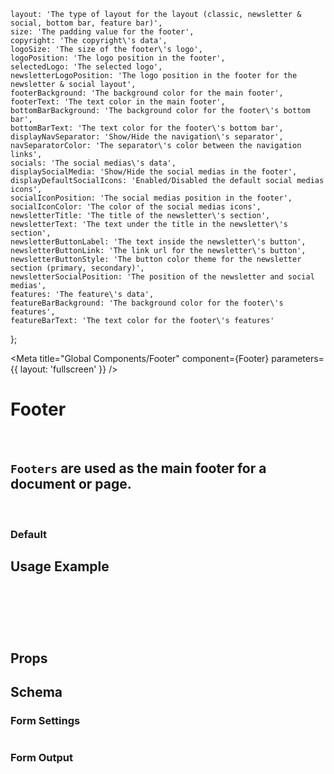 
    layout: 'The type of layout for the layout (classic, newsletter & social, bottom bar, feature bar)',
    size: 'The padding value for the footer',
    copyright: 'The copyright\'s data',
    logoSize: 'The size of the footer\'s logo',
    logoPosition: 'The logo position in the footer',
    selectedLogo: 'The selected logo',
    newsletterLogoPosition: 'The logo position in the footer for the newsletter & social layout',
    footerBackground: 'The background color for the main footer',
    footerText: 'The text color in the main footer',
    bottomBarBackground: 'The background color for the footer\'s bottom bar',
    bottomBarText: 'The text color for the footer\'s bottom bar',
    displayNavSeparator: 'Show/Hide the navigation\'s separator',
    navSeparatorColor: 'The separator\'s color between the navigation links',
    socials: 'The social medias\'s data',
    displaySocialMedia: 'Show/Hide the social medias in the footer',
    displayDefaultSocialIcons: 'Enabled/Disabled the default social medias icons',
    socialIconPosition: 'The social medias position in the footer',
    socialIconColor: 'The color of the social medias icons',
    newsletterTitle: 'The title of the newsletter\'s section',
    newsletterText: 'The text under the title in the newsletter\'s section',
    newsletterButtonLabel: 'The text inside the newsletter\'s button',
    newsletterButtonLink: 'The link url for the newsletter\'s button',
    newsletterButtonStyle: 'The button color theme for the newsletter section (primary, secondary)',
    newsletterSocialPosition: 'The position of the newsletter and social medias',
    features: 'The feature\'s data',
    featureBarBackground: 'The background color for the footer\'s features',
    featureBarText: 'The text color for the footer\'s features'
};

<Meta
    title="Global Components/Footer"
    component={Footer}
    parameters={{
        layout: 'fullscreen'
    }}
/>

# Footer
<br />

## `Footers` are used as the main footer for a document or page.
<br />

### Default
<Canvas>
    <Story name="Default">
        <Footer data={footerDataMock} settings={getKnobs(Footer.schema().form)} menus={footerMenusMock} />
    </Story>
</Canvas>


## Usage Example
<CollapsibleJsonSnippet
    summary="settingsData"
    code={getKnobs(Footer.schema().form)}
/>
<br />
<CollapsibleJsonSnippet
    summary="footerData"
    code={footerDataMock}
/>

```jsx
import Footer from '@appdirect/sfb-theme-components/src/components/footer/Footer';

<Footer data={footerData} settings={settingsData} />
```

## Props
<ArgsTable of={Footer} />

## Schema
### Form Settings
<table>
    <TableContentFromObject obj={settingsDocs} />
</table>

### Form Output
<FormOutput code={Footer.schema().form} />
